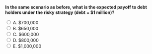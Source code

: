 ::: {.question-block}

<form onsubmit="event.preventDefault(); checkAnswer('module9_mcq_q82')" data-correct-answer="B">
<strong style="display: block;">In the same scenario as before, what is the expected payoff to debt holders under the risky strategy (debt = $1 million)?</strong>

<label><input type="radio" name="module9_mcq_q82" value="A"> A. $700,000</label><br>
<label><input type="radio" name="module9_mcq_q82" value="B"> B. $650,000</label><br>
<label><input type="radio" name="module9_mcq_q82" value="C"> C. $600,000</label><br>
<label><input type="radio" name="module9_mcq_q82" value="D"> D. $800,000</label><br>
<label><input type="radio" name="module9_mcq_q82" value="E"> E. $1,000,000</label><br>
</form>

<div id="feedback-module9_mcq_q82" class="feedback" data-status="" style="display:none;">
✅ B is correct. Expected debt payoff = 0.5×1,000,000 + 0.5×300,000 = $650,000.
</div>

:::
